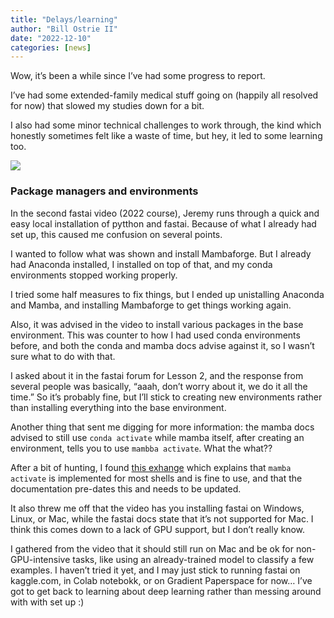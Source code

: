 ```yaml
---
title: "Delays/learning"
author: "Bill Ostrie II"
date: "2022-12-10"
categories: [news]
---
```




Wow, it’s been a while since I’ve had some progress to report.

I’ve had some extended-family medical stuff going on (happily all resolved for now) that slowed my studies down for a bit.

I also had some minor technical challenges to work through, the kind which honestly sometimes felt like a waste of time, but hey, it led to some learning too.

![](broken_glass.jpg)

### Package managers and environments

In the second fastai video (2022 course), Jeremy runs through a quick and easy local installation of pytthon and fastai. Because of what I already had set up, this caused me confusion on several points.

I wanted to follow what was shown and install Mambaforge. But I already had Anaconda installed, I installed on top of that, and my conda environments stopped working properly. 

I tried some half measures to fix things, but I ended up unistalling Anaconda and Mamba, and installing Mambaforge to get things working again.

Also, it was advised in the video to install various packages in the base environment. This was counter to how I had used conda environments before, and both the conda and mamba docs advise against it, so I wasn't sure what to do with that. 

I asked about it in the fastai forum for Lesson 2, and the response from several people was basically, "aaah, don't worry about it, we do it all the time." So it's probably fine, but I'll stick to creating new environments rather than installing everything into the base environment.

Another thing that sent me digging for more information: the mamba docs advised to still use `conda activate` while mamba itself, after creating an environment, tells you to use `mambba activate`. What the what?? 

After a bit of hunting, I found [this exhange](https://codesti.com/issue/mamba-org/mamba/1994) which explains that `mamba activate` is implemented for most shells and is fine to use, and that the documentation pre-dates this and needs to be updated.

It also threw me off that the video has you installing fastai on Windows, Linux, or Mac, while the fastai docs state that it's not supported for Mac. I think this comes down to a lack of GPU support, but I don't really know. 

I gathered from the video that it should still run on Mac and be ok for non-GPU-intensive tasks, like using an already-trained model to classify a few examples. I haven't tried it yet, and I may just stick to running fastai on kaggle.com, in Colab notebokk, or on Gradient Paperspace for now... I've got to get back to learning about deep learning rather than messing around with with set up :)



